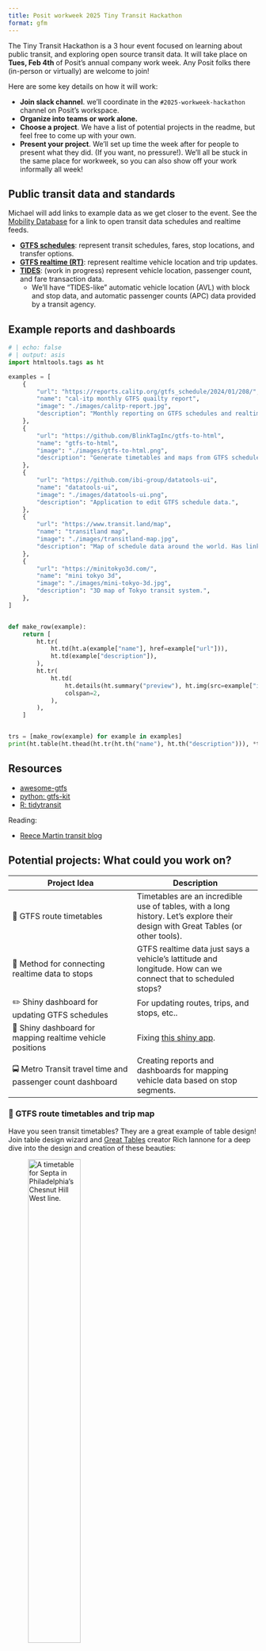 ```yaml
---
title: Posit workweek 2025 Tiny Transit Hackathon
format: gfm
---
```


The Tiny Transit Hackathon is a 3 hour event focused on learning about public transit,
and exploring open source transit data. It will take place on **Tues, Feb 4th** of Posit's
annual company work week. Any Posit folks there (in-person or virtually) are welcome to join!

Here are some key details on how it will work:

* **Join slack channel**. we'll coordinate in the `#2025-workweek-hackathon` channel on Posit's workspace.
* **Organize into teams or work alone.**
* **Choose a project**. We have a list of potential projects in the readme, but feel free to come up with your own.
* **Present your project**. We'll set up time the week after for people to present what they did. (If you want, no pressure!). We'll all be stuck in the same place for workweek, so you can also show off your work informally all week!

## Public transit data and standards

:::{.callout-important}
Michael will add links to example data as we get closer to the event. See the [Mobility Database](https://mobilitydatabase.org/) for a link to open transit data schedules and realtime feeds.
:::

* [**GTFS schedules**](https://gtfs.org/documentation/schedule/reference/): represent transit schedules, fares, stop locations, and transfer options.
* [**GTFS realtime (RT)**](https://gtfs.org/documentation/realtime/reference/): represent realtime vehicle location and trip updates.
* [**TIDES**](https://github.com/TIDES-transit/TIDES): (work in progress) represent vehicle location, passenger count, and fare transaction data.
  - We'll have "TIDES-like" automatic vehicle location (AVL) with block and stop data, and automatic passenger counts (APC) data provided by a transit agency.

## Example reports and dashboards

```python
# | echo: false
# | output: asis
import htmltools.tags as ht

examples = [
    {
        "url": "https://reports.calitp.org/gtfs_schedule/2024/01/208/",
        "name": "cal-itp monthly GTFS quailty report",
        "image": "./images/calitp-report.jpg",
        "description": "Monthly reporting on GTFS schedules and realtime data in California.",
    },
    {
        "url": "https://github.com/BlinkTagInc/gtfs-to-html",
        "name": "gtfs-to-html",
        "image": "./images/gtfs-to-html.png",
        "description": "Generate timetables and maps from GTFS schedules.",
    },
    {
        "url": "https://github.com/ibi-group/datatools-ui",
        "name": "datatools-ui",
        "image": "./images/datatools-ui.png",
        "description": "Application to edit GTFS schedule data.",
    },
    {
        "url": "https://www.transit.land/map",
        "name": "transitland map",
        "image": "./images/transitland-map.jpg",
        "description": "Map of schedule data around the world. Has links to schedule feeds.",
    },
    {
        "url": "https://minitokyo3d.com/",
        "name": "mini tokyo 3d",
        "image": "./images/mini-tokyo-3d.jpg",
        "description": "3D map of Tokyo transit system.",
    },
]


def make_row(example):
    return [
        ht.tr(
            ht.td(ht.a(example["name"], href=example["url"])),
            ht.td(example["description"]),
        ),
        ht.tr(
            ht.td(
                ht.details(ht.summary("preview"), ht.img(src=example["image"])),
                colspan=2,
            ),
        ),
    ]


trs = [make_row(example) for example in examples]
print(ht.table(ht.thead(ht.tr(ht.th("name"), ht.th("description"))), *trs))
```

## Resources

* [awesome-gtfs](https://github.com/andredarcie/awesome-gtfs)
* [python: gtfs-kit](https://github.com/mrcagney/gtfs_kit)
* [R: tidytransit](https://github.com/r-transit/tidytransit)

Reading:

* [Reece Martin transit blog](https://reecemartin.ca/table-of-contents/)


## Potential projects: What could you work on?

| Project Idea | Description |
| --- | --- |
| 📰 GTFS route timetables | Timetables are an incredible use of tables, with a long history. Let's explore their design with Great Tables (or other tools). |
| 🧩 Method for connecting realtime data to stops | GTFS realtime data just says a vehicle's lattitude and longitude. How can we connect that to scheduled stops? |
| ✏️ Shiny dashboard for updating GTFS schedules | For updating routes, trips, and stops, etc.. |
| 📍 Shiny dashboard for mapping realtime vehicle positions | Fixing [this shiny app](https://shiny.posit.co/r/gallery/interactive-visualizations/bus-dashboard/). |
| 🚍 Metro Transit travel time and passenger count dashboard | Creating reports and dashboards for mapping vehicle data based on stop segments. |

### 📰 GTFS route timetables and trip map

Have you seen transit timetables? They are a great example of table design! Join table design wizard and [Great Tables](https://github.com/posit-dev/great-tables) creator Rich Iannone for a deep dive into the design and creation of these beauties:

![A timetable for Septa in Philadelphia's Chesnut Hill West line.](./images/peak-timetable.png){width=50%}

It would be neat to recreate tables like above in Great Tables. For bonus we could create a map of the route and stops (similar to gtfs-to-html).

### ✏️ Shiny dashboard for updating GTFS schedules

Working on an application to update GTFS schedules is a good way to get a feel for its underlying data model of transit networks. It would be neat to see what a Shiny app, similar to [datatools-ui](https://github.com/ibi-group/datatools-ui) might look like.

### 📍 Shiny dashboard for mapping realtime vehicle positions

Uh-oh. Our [bus dashboard](https://shiny.posit.co/r/gallery/interactive-visualizations/bus-dashboard/) showing realtime vehicle positions of some buses in Metro Transit is broken. Can you fix it?!

Here's another example of a bus dashboard:

* https://forum.posit.co/t/dude-wheres-my-bus-2020-shiny-contest-submission/56634

### 🧩 Method for connecting realtime data to stops

:::{.callout-important}
Preparing this is a work in progress.
:::

Tiffany Ku at Caltrans is working on connecting realtime vehicle data to stops. There is a demo repo here:

* https://github.com/tiffanychu90/gtfs-rt-demo

Key pieces you could work on are detailed in this issue:

* https://github.com/machow/transit-data-analyses/issues/1

### 🚍 Metro Transit travel time and passenger count dashboard

:::{.callout-important}
Preparing this is a work in progress. 
:::


We'll have vehicle location and passenger count data at the hackathon. Some potential questions folks could answer are:

* Vehicle load mapped by stop-segment
* Passenger arrival rates for each stop or route-stop (through-out the day, by service type), lots of way to aggregate or slice and dice.
* Probability of stopping for passenger activity by stop
* Dwell-time modeling (based on boardings and alightings)
* Boarding and alighting relative to station area population and job density
